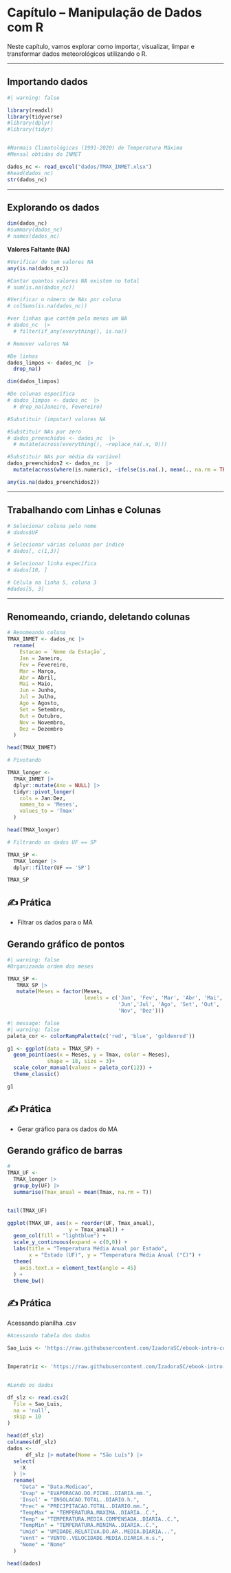 # Capítulo – Manipulação de Dados com R

Neste capítulo, vamos explorar como importar, visualizar, limpar e transformar dados meteorológicos utilizando o R.

------------------------------------------------------------------------

## Importando dados

```r
#| warning: false

library(readxl)
library(tidyverse)
#library(dplyr)
#library(tidyr)


#Normais Climatológicas (1991-2020) de Temperatura Máxima
#Mensal obtidas do INMET

dados_nc <- read_excel("dados/TMAX_INMET.xlsx")
#head(dados_nc)
str(dados_nc)

```

------------------------------------------------------------------------

## Explorando os dados

```r

dim(dados_nc)
#summary(dados_nc)
# names(dados_nc)

```

**Valores Faltante (NA)**

```r
#Verificar de tem valores NA
any(is.na(dados_nc))

#Contar quantos valores NA existem no total
# sum(is.na(dados_nc))

#Verificar o número de NAs por coluna
# colSums(is.na(dados_nc))

#ver linhas que contêm pelo menos um NA
# dados_nc  |> 
  # filter(if_any(everything(), is.na))
```

```r
# Remover valores NA

#De linhas
dados_limpos <- dados_nc  |> 
  drop_na()

dim(dados_limpos)

#De colunas específica
# dados_limpos <- dados_nc  |> 
  # drop_na(Janeiro, Fevereiro)
```

```r
#Substituir (imputar) valores NA

#Substituir NAs por zero
# dados_preenchidos <- dados_nc  |> 
  # mutate(across(everything(), ~replace_na(.x, 0)))

#Substituir NAs por média da variável
dados_preenchidos2 <- dados_nc  |> 
  mutate(across(where(is.numeric), ~ifelse(is.na(.), mean(., na.rm = TRUE), .)))

any(is.na(dados_preenchidos2))

```

------------------------------------------------------------------------

## Trabalhando com Linhas e Colunas

```r

# Selecionar coluna pelo nome
# dados$UF

# Selecionar várias colunas por índice
# dados[, c(1,3)]

# Selecionar linha específica
# dados[10, ]

# Célula na linha 5, coluna 3
#dados[5, 3]

```

------------------------------------------------------------------------

## Renomeando, criando, deletando colunas

```r
# Renomeando coluna
TMAX_INMET <- dados_nc |> 
  rename(
    Estacao = `Nome da Estação`,
    Jan = Janeiro,
    Fev = Fevereiro,
    Mar = Março,
    Abr = Abril,
    Mai = Maio,
    Jun = Junho,
    Jul = Julho,
    Ago = Agosto,
    Set = Setembro,
    Out = Outubro,
    Nov = Novembro,
    Dez = Dezembro
  )

head(TMAX_INMET)
```

```r
# Pivotando 

TMAX_longer <- 
  TMAX_INMET |> 
  dplyr::mutate(Ano = NULL) |> 
  tidyr::pivot_longer(
    cols = Jan:Dez,      
    names_to = 'Meses',  
    values_to = 'Tmax'
  )

head(TMAX_longer)
```

```r

# Filtrando os dados UF == SP 

TMAX_SP <- 
  TMAX_longer |> 
  dplyr::filter(UF == 'SP')

TMAX_SP
```

## ✍️ Prática

::: {.callout-tip icon="pencil" title="Agora faça você mesmo!"}
-   Filtrar os dados para o MA
:::

## Gerando gráfico de pontos

```r
#| warning: false
#Organizando ordem dos meses

TMAX_SP <-
   TMAX_SP |>
   mutate(Meses = factor(Meses,
                         levels = c('Jan', 'Fev', 'Mar', 'Abr', 'Mai',
                                    'Jun','Jul', 'Ago', 'Set', 'Out',
                                    'Nov', 'Dez')))
```

```r
#| message: false
#| warning: false
paleta_cor <- colorRampPalette(c('red', 'blue', 'goldenrod'))

g1 <- ggplot(data = TMAX_SP) +
  geom_point(aes(x = Meses, y = Tmax, color = Meses),
             shape = 18, size = 3)+
  scale_color_manual(values = paleta_cor(12)) +
  theme_classic()

g1

```

## ✍️ Prática

::: {.callout-tip icon="pencil" title="Agora faça você mesmo!"}
-   Gerar gráfico para os dados do MA
:::

## Gerando gráfico de barras

```r
#
TMAX_UF <- 
  TMAX_longer |> 
  group_by(UF) |> 
  summarise(Tmax_anual = mean(Tmax, na.rm = T))


tail(TMAX_UF)
```

```r

ggplot(TMAX_UF, aes(x = reorder(UF, Tmax_anual),
                    y = Tmax_anual)) +
  geom_col(fill = "lightblue") +
  scale_y_continuous(expand = c(0,0)) +
  labs(title = "Temperatura Média Anual por Estado",
       x = "Estado (UF)", y = "Temperatura Média Anual (°C)") +
  theme(
    axis.text.x = element_text(angle = 45)
  ) +
  theme_bw()
```

## ✍️ Prática

Acessando planilha .csv

```r

#Acessando tabela dos dados

Sao_Luis <- 'https://raw.githubusercontent.com/IzadoraSC/ebook-intro-computacao-meteorologia/refs/heads/main/dados/dados_82564_D_1991-01-01_2020-12-31.csv'


Imperatriz <- 'https://raw.githubusercontent.com/IzadoraSC/ebook-intro-computacao-meteorologia/refs/heads/main/dados/dados_82564_D_1991-01-01_2020-12-31.csv'


#Lendo os dados

df_slz <- read.csv2(
  file = Sao_Luis,
  na = 'null',
  skip = 10
)

head(df_slz)
colnames(df_slz)
dados <-
      df_slz |> mutate(Nome = "São Luís") |> 
  select(
    !X
  ) |> 
  rename(
    "Data" = "Data.Medicao",
    "Evap" = "EVAPORACAO.DO.PICHE..DIARIA.mm.",
    'Insol' = "INSOLACAO.TOTAL..DIARIO.h.",
    "Prec" = "PRECIPITACAO.TOTAL..DIARIO.mm.",
    "TempMax" = "TEMPERATURA.MAXIMA..DIARIA..C.",
    "Temp" = "TEMPERATURA.MEDIA.COMPENSADA..DIARIA..C.",
    "TempMin" = "TEMPERATURA.MINIMA..DIARIA..C.",
    "Umid" = "UMIDADE.RELATIVA.DO.AR..MEDIA.DIARIA...",
    "Vent" = "VENTO..VELOCIDADE.MEDIA.DIARIA.m.s.",
    "Nome" = "Nome"
  )

head(dados)
```
